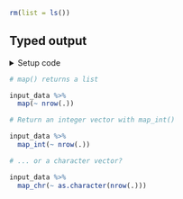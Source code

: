 ```r
rm(list = ls())
```


## Typed output

<details><summary>Setup code</summary>
```r
### Typed output

```
```r
library(tidyverse)
library(here)

dict <- readxl::read_excel(here("data/cities.xlsx"))

input_data <-
  dict %>%
  select(city_code, weather_filename) %>%
  deframe() %>%
  map(~ readxl::read_excel(here(.)))
```
</details>


```r
# map() returns a list
```
```r
input_data %>%
  map(~ nrow(.))
```


```r
# Return an integer vector with map_int()
```
```r
input_data %>%
  map_int(~ nrow(.))
```


```r
# ... or a character vector?
```
```r
input_data %>%
  map_chr(~ as.character(nrow(.)))
```
